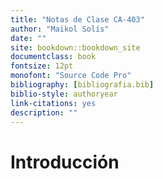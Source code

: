 ```yaml
--- 
title: "Notas de Clase CA-403"
author: "Maikol Solís"
date: ""
site: bookdown::bookdown_site
documentclass: book
fontsize: 12pt
monofont: "Source Code Pro"
bibliography: [bibliografia.bib]
biblio-style: authoryear
link-citations: yes
description: ""
---
```



# Introducción

